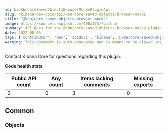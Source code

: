 ```yaml
---
id: kibKbnCoreSavedObjectsBrowserMocksPluginApi
slug: /kibana-dev-docs/api/kbn-core-saved-objects-browser-mocks
title: "@kbn/core-saved-objects-browser-mocks"
image: https://source.unsplash.com/400x175/?github
summary: API docs for the @kbn/core-saved-objects-browser-mocks plugin
date: 2022-08-05
tags: ['contributor', 'dev', 'apidocs', 'kibana', '@kbn/core-saved-objects-browser-mocks']
warning: This document is auto-generated and is meant to be viewed inside our experimental, new docs system. Reach out in #docs-engineering for more info.
---
```




Contact Kibana Core for questions regarding this plugin.

**Code health stats**

| Public API count  | Any count | Items lacking comments | Missing exports |
|-------------------|-----------|------------------------|-----------------|
| 3 | 0 | 3 | 0 |

## Common

### Objects
<DocDefinitionList data={kbnCoreSavedObjectsBrowserMocksObj.common.objects}/>

